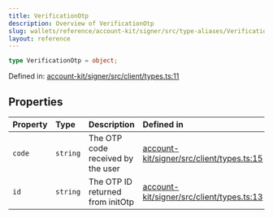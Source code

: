 ```yaml
---
title: VerificationOtp
description: Overview of VerificationOtp
slug: wallets/reference/account-kit/signer/src/type-aliases/VerificationOtp
layout: reference
---
```


```ts
type VerificationOtp = object;
```

Defined in: [account-kit/signer/src/client/types.ts:11](https://github.com/alchemyplatform/aa-sdk/blob/49e74eee8606f480b200b4612d00d950da8a8742/account-kit/signer/src/client/types.ts#L11)

## Properties

| Property               | Type     | Description                       | Defined in                                                                                                                                                                      |
| :--------------------- | :------- | :-------------------------------- | :------------------------------------------------------------------------------------------------------------------------------------------------------------------------------ |
| <a id="code" /> `code` | `string` | The OTP code received by the user | [account-kit/signer/src/client/types.ts:15](https://github.com/alchemyplatform/aa-sdk/blob/49e74eee8606f480b200b4612d00d950da8a8742/account-kit/signer/src/client/types.ts#L15) |
| <a id="id" /> `id`     | `string` | The OTP ID returned from initOtp  | [account-kit/signer/src/client/types.ts:13](https://github.com/alchemyplatform/aa-sdk/blob/49e74eee8606f480b200b4612d00d950da8a8742/account-kit/signer/src/client/types.ts#L13) |

